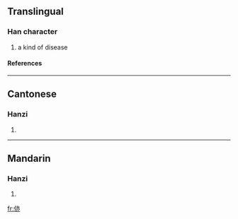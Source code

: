 ==Translingual==
===Han character===
{{Han char|rad=人|as=06|sn=8|four=|canj=人卜中金 (OYLC)}}
# a kind of disease
====References====
{{Han ref|kx=0100.200|hdz=10152.030|uh=344A|ud=13386}}

----
==Cantonese==
===Hanzi===
{{yue-hanzi|jyut=|y=jik6}}
# {{defn|Cantonese}}

----
==Mandarin==
===Hanzi===
{{cmn-hanzi|pin=[[yì]] (yi4)|wg=i<sup>4</sup>}}
# {{defn|Mandarin}}

[[fr:㑊]]